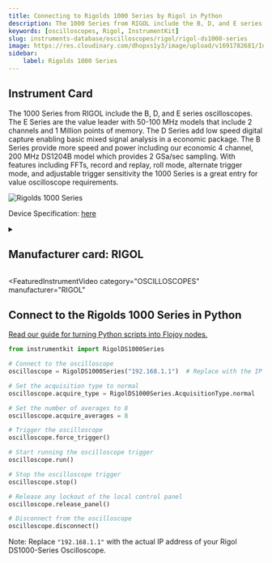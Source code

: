 ```yaml
---
title: Connecting to Rigolds 1000 Series by Rigol in Python
description: The 1000 Series from RIGOL include the B, D, and E series oscilloscopes. The E Series are the value leader with 50-100 MHz models that include 2 channels and 1 Million points of memory. The D Series add low speed digital capture enabling basic mixed signal analysis in a economic package. The B Series provide more speed and power including our economic 4 channel, 200 MHz DS1204B model which provides 2 GSa/sec sampling. With features including FFTs, record and replay, roll mode, alternate trigger mode, and adjustable trigger sensitivity the 1000 Series is a great entry for value oscilloscope requirements.
keywords: [oscilloscopes, Rigol, InstrumentKit] 
slug: instruments-database/oscilloscopes/rigol/rigol-ds1000-series 
image: https://res.cloudinary.com/dhopxs1y3/image/upload/v1691782681/Instruments/Oscilloscopes/Rigol-DS1000-Series/Rigol-DS1000-Series.png
sidebar:
    label: Rigolds 1000 Series 
---
```



## Instrument Card

The 1000 Series from RIGOL include the B, D, and E series oscilloscopes. The E Series are the value leader with 50-100 MHz models that include 2 channels and 1 Million points of memory. The D Series add low speed digital capture enabling basic mixed signal analysis in a economic package. The B Series provide more speed and power including our economic 4 channel, 200 MHz DS1204B model which provides 2 GSa/sec sampling. With features including FFTs, record and replay, roll mode, alternate trigger mode, and adjustable trigger sensitivity the 1000 Series is a great entry for value oscilloscope requirements.

![Rigolds 1000 Series](https://res.cloudinary.com/dhopxs1y3/image/upload/v1691782681/Instruments/Oscilloscopes/Rigol-DS1000-Series/Rigol-DS1000-Series.png)

Device Specification: [here](/instruments-database/all-instruments)

<details style={{ marginTop: "15px"}}>
<summary><h2 style={{display:'inline'}}>Manufacturer card: RIGOL</h2></summary>

![RIGOL](https://res.cloudinary.com/dhopxs1y3/image/upload/v1692806170/Instruments/Vendor%20Logos/Rigol.png)

RIGOL Technologies, Inc. specializes in development and production of test and measuring equipment and is one of the fastest growing Chinese companies in this sphere.
RIGOL’s line of products includes [digital storage oscilloscopes](https://www.tmatlantic.com/e-store/index.php?SECTION_ID=227), [function/arbitrary waveform generators](https://www.tmatlantic.com/e-store/index.php?SECTION_ID=230), [digital multimeters](https://www.tmatlantic.com/e-store/index.php?SECTION_ID=233), PC-based devices compatible with LXI standard etc.

- Headquarters: Beijing, China
- Yearly Revenue (millions, USD): 23
- Vendor Website: [here](https://www.rigol.com/)

</details>


<FeaturedInstrumentVideo
  category="OSCILLOSCOPES"
  manufacturer="RIGOL"
></FeaturedInstrumentVideo>

## Connect to the Rigolds 1000 Series in Python

[Read our guide for turning Python scripts into Flojoy nodes.](https://docs.flojoy.ai/contribution/blocks/custom-flojoy-block/)


<Tabs>

<TabItem value="Flojoy" label="Flojoy" className="flojoy-instrument-tabs">

<NodeCardCollection category='OSCILLOSCOPES' manufacturer='RIGOL'></NodeCardCollection>

</TabItem>
<TabItem value="InstrumentKit" label="InstrumentKit">


```python
from instrumentkit import RigolDS1000Series

# Connect to the oscilloscope
oscilloscope = RigolDS1000Series("192.168.1.1")  # Replace with the IP address of your oscilloscope

# Set the acquisition type to normal
oscilloscope.acquire_type = RigolDS1000Series.AcquisitionType.normal

# Set the number of averages to 8
oscilloscope.acquire_averages = 8

# Trigger the oscilloscope
oscilloscope.force_trigger()

# Start running the oscilloscope trigger
oscilloscope.run()

# Stop the oscilloscope trigger
oscilloscope.stop()

# Release any lockout of the local control panel
oscilloscope.release_panel()

# Disconnect from the oscilloscope
oscilloscope.disconnect()
```

Note: Replace `"192.168.1.1"` with the actual IP address of your Rigol DS1000-Series Oscilloscope.

</TabItem>
</Tabs>